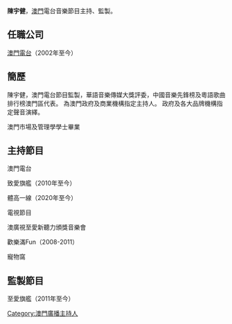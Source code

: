 {{BLP unsourced|time=2020-08-04T02:31:53+00:00}}
'''陳宇健'''，[[澳門|澳門]]電台音樂節目主持、監製。

==任職公司==

[[澳門電台|澳門電台]]（2002年至今）

==簡歷==
陳宇健，澳門電台節目監製，華語音樂傳媒大獎評委，中國音樂先鋒榜及粵語歌曲排行榜澳門區代表。
為澳門政府及商業機構指定主持人。
政府及各大品牌機構指定聲音演繹。

澳門市場及管理學學士畢業

==主持節目==
澳門電台

致愛旗艦（2010年至今）

體高一線（2020年至今）

電視節目 
 
澳廣視至愛新聽力頒獎音樂會

歡樂滿Fun（2008-2011）

寵物窩

==監製節目==
至愛旗艦（2011年至今）








[[Category:澳門廣播主持人|Category:澳門廣播主持人]]